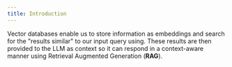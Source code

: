 ```yaml
---
title: Introduction
---
```


Vector databases enable us to store information as embeddings and search for the "results similar" to our input query using. These results are then provided to the LLM as context so it can respond in a context-aware manner using Retrieval Augmented Generation (**RAG**).

<Snippet file="vector-database-workflow.mdx" />
